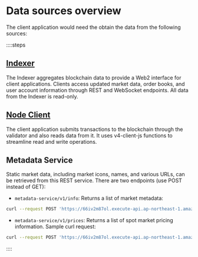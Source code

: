 # Data sources overview


The client application would need the obtain the data from the following sources:

::::steps
## [Indexer](/indexer-client)

The Indexer aggregates blockchain data to provide a Web2 interface for client applications. Clients access updated market data, order books, and user account information through REST and WebSocket endpoints. All data from the Indexer is read-only.

## [Node Client](/node-client)

The client application submits transactions to the blockchain through the validator and also reads data from it. It uses v4-client-js functions to streamline read and write operations.

## Metadata Service

Static market data, including market icons, names, and various URLs, can be retrieved from this REST service. There are two endpoints (use POST instead of GET):

- `metadata-service/v1/info`: Returns a list of market metadata:

```bash
curl --request POST 'https://66iv2m87ol.execute-api.ap-northeast-1.amazonaws.com/mainnet/metadata-service/v1/info
```

- `metadata-service/v1/prices`: Returns a list of spot market pricing information. Sample curl request:

```bash
curl --request POST 'https://66iv2m87ol.execute-api.ap-northeast-1.amazonaws.com/mainnet/metadata-service/v1/prices'
```

::::